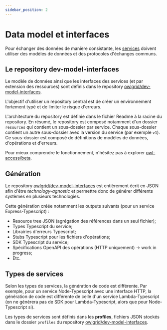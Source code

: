 ```yaml
---
sidebar_position: 2
---
```


# Data model et interfaces

Pour échanger des données de manière consistante, les [services](/docs/developers/concepts/resources) doivent utiliser des modèles de données et des protocoles d'échanges communs.

## Le repository dev-model-interfaces

Le modèle de données ainsi que les interfaces des services (et par extension des ressources) sont définis dans le repository [owlgrid/dev-model-interfaces](https://github.com/owlgrid/dev-model-interfaces).

L'objectif d'utiliser un repository central est de créer un environnement fortement typé et de limiter le risque d'erreurs.

L'architecture du repository est définie dans le fichier Readme à la racine du repository. En résumé, le repository est composé notamment d'un dossier `resources` qui contient un sous-dossier par service. Chaque sous-dossier contient un autre sous-dossier avec la version du service (par exemple `v1`). Ce sous-dossier est composé de définitions de modèles de données, d'opérations et d'erreurs.

Pour mieux comprendre le fonctionnement, n'hésitez pas à explorer [owl-access/beta](https://github.com/owlgrid/dev-model-interfaces/tree/master/resources/owl-access/beta).

## Génération

Le repository [owlgrid/dev-model-interfaces](https://github.com/owlgrid/dev-model-interfaces) est entièrement écrit en JSON afin d'être *technology-agnostic* et permettre donc de générer différents systèmes en plusieurs technologies.

Cette génération créée notamment les outputs suivants (pour un service Express-Typescript) :
- Resource tree JSON (agrégation des références dans un seul fichier);
- Types Typescript du service;
- Librairies d'erreurs Typescript;
- Stubs Typescript pour les fichiers d'opérations;
- SDK Typescript du service;
- Spécifications OpenAPI des opérations (HTTP uniquement) -> work in progress;
- Etc.

## Types de services

Selon les types de services, la génération de code est différente. Par exemple, pour un service Node-Typescript avec une interface HTTP, la génération de code est différente de celle d'un service Lambda-Typescript (on ne génèrera pas de SDK pour Lambda-Typescript, alors que pour Node-Typescript si).

Les types de services sont définis dans les **profiles**, fichiers JSON stockés dans le dossier `profiles` du repository [owlgrid/dev-model-interfaces](https://github.com/owlgrid/dev-model-interfaces).